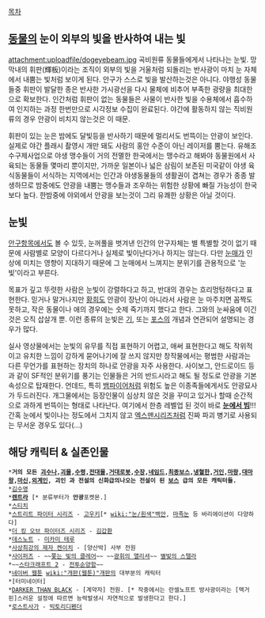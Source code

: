 [[목차]]
== [[동물]]의 눈이 외부의 빛을 반사하여 내는 빛 ==
attachment:uploadfile/dogeyebeam.jpg
곡비원류 동물들에게서 나타나는 눈빛. 망막내의 휘판(輝板)이라는 조직이 외부의 빛을 거울처럼 되돌리는 반사광이 마치 눈 자체에서 내뿜는 빛처럼 보이게 된다. 안구가 스스로 빛을 발산하는것은 아니다. 야행성 동물들중 휘판이 발달한 종은 반사한 가시광선을 다시 물체에 비추어 부족한 광량을 최대한으로 확보한다. 인간처럼 휘판이 없는 동물들은 사물이 반사한 빛을 수용체에서 흡수하여 인지하는 과정 한번만으로 시각정보 수집이 완료된다. 야간에 활동하지 않는 직비원류의 경우 안광이 비치지 않는것은 이 때문.

휘판이 있는 눈은 밤에도 달빛등을 반사하기 때문에 멀리서도 번뜩이는 안광이 보인다. 실제로 야간 플래시 촬영시 개만 돼도 사람의 홍안 수준이 아닌 레이저를 뿜는다. 유해조수구제사업으로 야생 맹수들이 거의 전멸한 한국에서는 맹수라고 해봐야 동물원에서 사육되는 동물들 몇마리 뿐이지만, 가까운 일본이나 넓은 삼림이 보존된 미국같이 야생 육식동물들이 서식하는 지역에서는 인간과 야생동물들의 생활권이 겹쳐는 경우가 종종 발생하므로 밤중에도 안광을 내뿜는 맹수들과 조우하는 위험한 상황에 빠질 가능성이 한국보다 높다. 한밤중에 야외에서 안광을 보는것이 그리 유쾌한 상황은 아닐 것이다.

== 눈빛 ==
[[안구]]항목에서도 볼 수 있듯, 눈꺼풀을 벗겨낸 인간의 안구자체는 별 특별할 것이 없기 때문에 사람별로 모양이 다르다거나 실제로 빛이난다거나 하지는 않는다. 다만 [[눈매]]가 인상에 미치는 영향이 지대하기 때문에 그 눈매에서 느껴지는 분위기를 관용적으로 '눈빛'이라고 부른다.

목표가 깊고 뚜렷한 사람은 눈빛이 강렬하다고 하고, 반대의 경우는 흐리멍텅하다고 표현한다. 믿거나 말거나지만 [[황희]]도 안광이 장난이 아니라서 사람은 눈 마주치면 꼼짝도 못하고, 작은 동물이나 애의 경우에는 숫제 죽기까지 했다고 한다. 그와의 눈싸움에 이긴 것은 오직 삽살개 뿐. 이런 종류의 눈빛은 [[기]], 또는 [[포스]]의 개념과 연관되어 설명되는 경우가 많다.

실사 영상물에서는 눈빛의 유무를 직접 표현하기 어렵고, 애써 표현한다고 해도 작위적이고 유치한 느낌이 강하게 묻어나기에 잘 쓰지 않지만 창작물에서는 평범한 사람과는 다른 무언가를 표현하는 장치의 하나로 안광을 자주 사용한다. 사이보그, 안드로이드 등과 같이 SF적인 분위기를 풍기는 인물들은 거의 반드시라고 해도 될 정도로 안광을 기본속성으로 탑재한다. 언데드, 특히 [[뱀파이어]]처럼 위험도 높은 이종족들에게서도 안광묘사가 두드러진다. 개그물에서는 등장인물이 심상치 않은 것을 꾸미고 있거나 할때 순간적으로 과하게 번뜩이는 형태로 나타난다. 여기에서 한층 레벨업 된 것이 바로 '''[[눈에서 빔]]'''!!! 간혹 눈에서 빛이나는 정도에서 그치지 않고 [[엑스맨]]시리즈처럼 진짜 파괴 병기로 사용되는 무서운 경우도 있다(...) 

== 해당 캐릭터 & 실존인물 ==
 *'''거의 모든 [[괴수]]나,[[괴물]],[[수령]],[[전대물]],[[거대로봇]],[[수장]],[[네임드]],[[최종보스]],[[냉혈한]],[[거인]],[[마왕]],[[대마왕]],[[마신]],[[외계인]], 괴인 과 전설의 신화급의나오는 전설이 된 [[보스]] 급의 모든 캐릭터들.'''
 *[[김수영]]
 *'''[[렌트라]]''' [* 분류부터가 '''안광'''포켓몬.]
 *[[스티치]]
 *[[스트리트 파이터 시리즈]] - [[고우키]][* [[wiki:"눈/흰색"백안]], [[마족눈]] 등 바리에이션이 다양하다]
 *[[더 킹 오브 파이터즈 시리즈]] - [[김갑환]]
 *[[데스노트]] - [[미카미 테루]]
 *[[사상최강의 제자 켄이치]] - [양산박] 사부 전원
 *[[사이퍼즈]] - ~~[[쫓는 빛의 클레어]]~~ ~~[[광휘의 앨리셔]]~~ [[별빛의 스텔라]] 
 *~~[[스타크래프트 2]] - [[전투순양함]]~~
 *[[네이버 웹툰]] [[wiki:"개판(웹툰)"개판]]의 대부분의 캐릭터
 *[터미네이터]
 *[[DARKER THAN BLACK]] - [계약자] 전원. [* 작중에서는 란셀노프트 방사광이라는 [맥거핀]스러운 설정에 따르면 능력발생시 자연적으로 발생한다고 한다.]
 *[[로스트사가]] - [[빅토리디펜더]]
